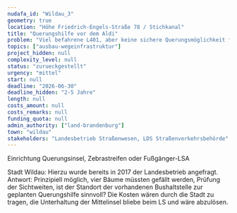 ```yaml
---
nudafa_id: "Wildau_3"
geometry: true
location: "Höhe Friedrich-Engels-Straße 78 / Stichkanal"
title: "Querungshilfe vor dem Aldi"
problem: "Viel befahrene L401, aber keine sichere Querungsmöglichkeit für Fußgänger (viele Senioren!) und Radfahrer; nächste Möglichkeiten 350 m südlich bzw. 290 m nördlich; ohne sichere Querungsmöglichkeiten in akzeptabler Reichweite wird illegales Linksfahren befördert"
topics: ["ausbau-wegeinfrastruktur"]
project_hidden: null
complexity_level: null
status: "zurueckgestellt"
urgency: "mittel"
start: null
deadline: "2026-06-30"
deadline_hidden: "2-5 Jahre"
length: null
costs_amount: null
costs_remarks: null
funding_quota: null
admin_authority: ["land-brandenburg"]
town: "wildau"
stakeholders: "Landesbetrieb Straßenwesen, LDS Straßenverkehrsbehörde"
---
```

Einrichtung Querungsinsel, Zebrastreifen oder Fußgänger-LSA

Stadt Wildau: Hierzu wurde bereits in 2017 der Landesbetrieb angefragt.
Antwort: Prinzipiell möglich, vier Bäume müssten gefällt werden, Prüfung der Sichtweiten, ist der Standort der vorhandenen Bushaltstelle zur geplanten Querungshilfe sinnvoll?
Die Kosten wären durch die Stadt zu tragen, die Unterhaltung der Mittelinsel bliebe beim LS und wäre abzulösen.
